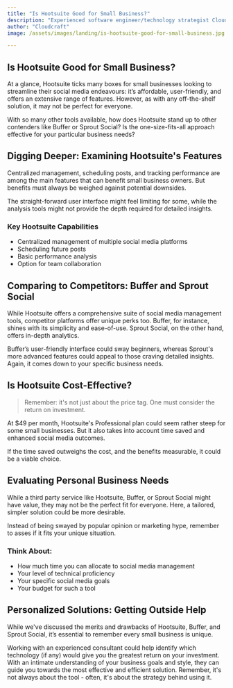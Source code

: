 ```yaml
---
title: "Is Hootsuite Good for Small Business?"
description: "Experienced software engineer/technology strategist Cloudcraft investigates whether Hootsuite is the right choice for small businesses."
author: "Cloudcraft"
image: /assets/images/landing/is-hootsuite-good-for-small-business.jpg

---
```


## Is Hootsuite Good for Small Business?

At a glance, Hootsuite ticks many boxes for small businesses looking to streamline their social media endeavours: it’s affordable, user-friendly, and offers an extensive range of features. However, as with any off-the-shelf solution, it may not be perfect for everyone.

With so many other tools available, how does Hootsuite stand up to other contenders like Buffer or Sprout Social? Is the one-size-fits-all approach effective for your particular business needs?

<ServicesBlurb />

## Digging Deeper: Examining Hootsuite's Features

Centralized management, scheduling posts, and tracking performance are among the main features that can benefit small business owners. But benefits must always be weighed against potential downsides. 

The straight-forward user interface might feel limiting for some, while the analysis tools might not provide the depth required for detailed insights.

### Key Hootsuite Capabilities

 * Centralized management of multiple social media platforms
 * Scheduling future posts
 * Basic performance analysis 
 * Option for team collaboration 

## Comparing to Competitors: Buffer and Sprout Social

While Hootsuite offers a comprehensive suite of social media management tools, competitor platforms offer unique perks too. Buffer, for instance, shines with its simplicity and ease-of-use. Sprout Social, on the other hand, offers in-depth analytics.

Buffer’s user-friendly interface could sway beginners, whereas Sprout's more advanced features could appeal to those craving detailed insights. Again, it comes down to your specific business needs.

<GetStartedBlurb />

## Is Hootsuite Cost-Effective?

<blockquote tip>
    Remember: it's not just about the price tag. One must consider the return on investment.
</blockquote>

At $49 per month, Hootsuite's Professional plan could seem rather steep for some small businesses. But it also takes into account time saved and enhanced social media outcomes.

If the time saved outweighs the cost, and the benefits measurable, it could be a viable choice. 

## Evaluating Personal Business Needs

While a third party service like Hootsuite, Buffer, or Sprout Social might have value, they may not be the perfect fit for everyone. Here, a tailored, simpler solution could be more desirable.

Instead of being swayed by popular opinion or marketing hype, remember to asses if it fits your unique situation.

### Think About:

 * How much time you can allocate to social media management
 * Your level of technical proficiency
 * Your specific social media goals 
 * Your budget for such a tool

## Personalized Solutions: Getting Outside Help

While we've discussed the merits and drawbacks of Hootsuite, Buffer, and Sprout Social, it’s essential to remember every small business is unique.

Working with an experienced consultant could help identify which technology (if any) would give you the greatest return on your investment. With an intimate understanding of your business goals and style, they can guide you towards the most effective and efficient solution. Remember, it's not always about the tool - often, it's about the strategy behind using it.
